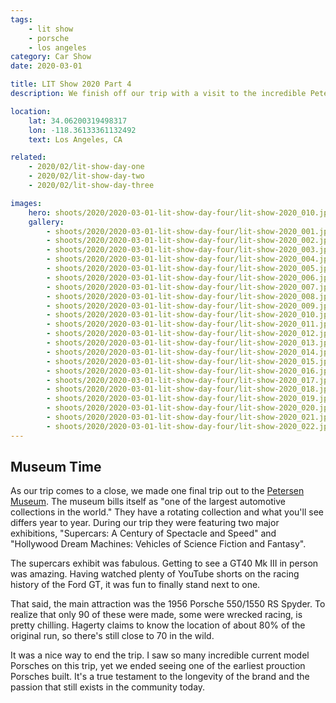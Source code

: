 ```yaml
---
tags:
    - lit show
    - porsche
    - los angeles
category: Car Show
date: 2020-03-01

title: LIT Show 2020 Part 4
description: We finish off our trip with a visit to the incredible Petersen Museum to see an original 550 Spyder.

location:
    lat: 34.06200319498317
    lon: -118.36133361132492
    text: Los Angeles, CA

related:
    - 2020/02/lit-show-day-one
    - 2020/02/lit-show-day-two
    - 2020/02/lit-show-day-three

images:
    hero: shoots/2020/2020-03-01-lit-show-day-four/lit-show-2020_010.jpg
    gallery:
        - shoots/2020/2020-03-01-lit-show-day-four/lit-show-2020_001.jpg
        - shoots/2020/2020-03-01-lit-show-day-four/lit-show-2020_002.jpg
        - shoots/2020/2020-03-01-lit-show-day-four/lit-show-2020_003.jpg
        - shoots/2020/2020-03-01-lit-show-day-four/lit-show-2020_004.jpg
        - shoots/2020/2020-03-01-lit-show-day-four/lit-show-2020_005.jpg
        - shoots/2020/2020-03-01-lit-show-day-four/lit-show-2020_006.jpg
        - shoots/2020/2020-03-01-lit-show-day-four/lit-show-2020_007.jpg
        - shoots/2020/2020-03-01-lit-show-day-four/lit-show-2020_008.jpg
        - shoots/2020/2020-03-01-lit-show-day-four/lit-show-2020_009.jpg
        - shoots/2020/2020-03-01-lit-show-day-four/lit-show-2020_010.jpg
        - shoots/2020/2020-03-01-lit-show-day-four/lit-show-2020_011.jpg
        - shoots/2020/2020-03-01-lit-show-day-four/lit-show-2020_012.jpg
        - shoots/2020/2020-03-01-lit-show-day-four/lit-show-2020_013.jpg
        - shoots/2020/2020-03-01-lit-show-day-four/lit-show-2020_014.jpg
        - shoots/2020/2020-03-01-lit-show-day-four/lit-show-2020_015.jpg
        - shoots/2020/2020-03-01-lit-show-day-four/lit-show-2020_016.jpg
        - shoots/2020/2020-03-01-lit-show-day-four/lit-show-2020_017.jpg
        - shoots/2020/2020-03-01-lit-show-day-four/lit-show-2020_018.jpg
        - shoots/2020/2020-03-01-lit-show-day-four/lit-show-2020_019.jpg
        - shoots/2020/2020-03-01-lit-show-day-four/lit-show-2020_020.jpg
        - shoots/2020/2020-03-01-lit-show-day-four/lit-show-2020_021.jpg
        - shoots/2020/2020-03-01-lit-show-day-four/lit-show-2020_022.jpg
---
```


## Museum Time

As our trip comes to a close, we made one final trip out to the [Petersen Museum](https://www.petersen.org/). The museum bills itself as "one of the largest automotive collections in the world." They have a rotating collection and what you'll see differs year to year. During our trip they were featuring two major exhibitions, "Supercars: A Century of Spectacle and Speed" and "Hollywood Dream Machines: Vehicles of Science Fiction and Fantasy".

The supercars exhibit was fabulous. Getting to see a GT40 Mk III in person was amazing. Having watched plenty of YouTube shorts on the racing history of the Ford GT, it was fun to finally stand next to one.

That said, the main attraction was the 1956 Porsche 550/1550 RS Spyder. To realize that only 90 of these were made, some were wrecked racing, is pretty chilling. Hagerty claims to know the location of about 80% of the original run, so there's still close to 70 in the wild.

It was a nice way to end the trip. I saw so many incredible current model Porsches on this trip, yet we ended seeing one of the earliest prouction Porsches built. It's a true testament to the longevity of the brand and the passion that still exists in the community today.

